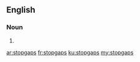 {{also|stop-gaps}}
==English==

===Noun===
{{head|en|noun plural form}}

# {{plural of|stopgap|lang=en}}

[[ar:stopgaps]]
[[fr:stopgaps]]
[[ku:stopgaps]]
[[my:stopgaps]]